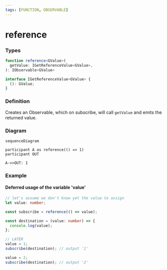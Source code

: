 ```yaml
---
tags: [FUNCTION, OBSERVABLE]
---
```


# reference

### Types

```ts
function reference<GValue>(
  getValue: IGetReferenceValue<GValue>,
): IObservable<GValue>
```

```ts
interface IGetReferenceValue<GValue> {
  (): GValue;
}
```

### Definition

Creates an Observable, which on subscribe, will call `getValue` and emits the returned value.

### Diagram

```mermaid
sequenceDiagram

participant A as reference(() => 1)
participant OUT

A->>OUT: 1
```

### Example

#### Deferred usage of the variable 'value'

```ts
// let's assume we don't know yet the value to assign
let value: number;

const subscribe = reference(() => value);

const destination = (value: number) => {
  console.log(value);
};

// LATER
value = 1;
subscribe(destination); // output '1'

value = 2;
subscribe(destination); // output '2'
```



